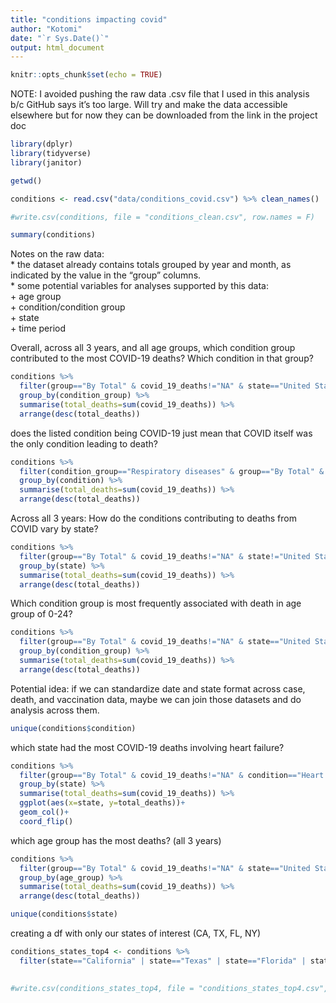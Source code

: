 ```yaml
---
title: "conditions impacting covid"
author: "Kotomi"
date: "`r Sys.Date()`"
output: html_document
---
```


```r
knitr::opts_chunk$set(echo = TRUE)
```

NOTE: I avoided pushing the raw data .csv file that I used in this analysis b/c GitHub says it's too large. Will try and make the data accessible elsewhere but for now they can be downloaded from the link in the project doc

```r
library(dplyr)
library(tidyverse)
library(janitor)
```

```r
getwd()
```


```r
conditions <- read.csv("data/conditions_covid.csv") %>% clean_names()
```

```r
#write.csv(conditions, file = "conditions_clean.csv", row.names = F)
```


```r
summary(conditions)
```
Notes on the raw data:  
* the dataset already contains totals grouped by year and month, as indicated by the value in the "group" columns.  
* some potential variables for analyses supported by this data:  
    + age group  
    + condition/condition group  
    + state  
    + time period  

Overall, across all 3 years, and all age groups, which condition group contributed to the most COVID-19 deaths? Which condition in that group? 
```r
conditions %>% 
  filter(group=="By Total" & covid_19_deaths!="NA" & state=="United States") %>% 
  group_by(condition_group) %>% 
  summarise(total_deaths=sum(covid_19_deaths)) %>% 
  arrange(desc(total_deaths))
```
does the listed condition being COVID-19 just mean that COVID itself was the only condition leading to death?

```r
conditions %>% 
  filter(condition_group=="Respiratory diseases" & group=="By Total" & covid_19_deaths!="NA" & state=="United States") %>% 
  group_by(condition) %>% 
  summarise(total_deaths=sum(covid_19_deaths)) %>% 
  arrange(desc(total_deaths))
```

Across all 3 years: How do the conditions contributing to deaths from COVID vary by state?

```r
conditions %>% 
  filter(group=="By Total" & covid_19_deaths!="NA" & state!="United States") %>% 
  group_by(state) %>% 
  summarise(total_deaths=sum(covid_19_deaths)) %>% 
  arrange(desc(total_deaths))
```

Which condition group is most frequently associated with death in age group of 0-24?
```r
conditions %>% 
  filter(group=="By Total" & covid_19_deaths!="NA" & state=="United States", age_group=="0-24") %>% 
  group_by(condition_group) %>% 
  summarise(total_deaths=sum(covid_19_deaths)) %>% 
  arrange(desc(total_deaths))
```

Potential idea: if we can standardize date and state format across case, death, and vaccination data, maybe we can join those datasets and do analysis across them. 

```r
unique(conditions$condition)
```


which state had the most COVID-19 deaths involving heart failure?
```r
conditions %>% 
  filter(group=="By Total" & covid_19_deaths!="NA" & condition=="Heart failure" & state!="United States") %>% 
  group_by(state) %>% 
  summarise(total_deaths=sum(covid_19_deaths)) %>% 
  ggplot(aes(x=state, y=total_deaths))+
  geom_col()+
  coord_flip()

```

which age group has the most deaths? (all 3 years)
```r
conditions %>% 
  filter(group=="By Total" & covid_19_deaths!="NA" & state=="United States") %>% 
  group_by(age_group) %>% 
  summarise(total_deaths=sum(covid_19_deaths)) %>% 
  arrange(desc(total_deaths))
```

```r
unique(conditions$state)
```


creating a df with only our states of interest (CA, TX, FL, NY)
```r
conditions_states_top4 <- conditions %>% 
  filter(state=="California" | state=="Texas" | state=="Florida" | state=="New York")
  
```

```r
#write.csv(conditions_states_top4, file = "conditions_states_top4.csv", row.names = F)
```

